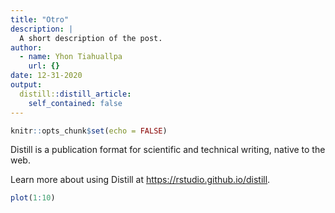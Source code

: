 ```yaml
---
title: "Otro"
description: |
  A short description of the post.
author:
  - name: Yhon Tiahuallpa
    url: {}
date: 12-31-2020
output:
  distill::distill_article:
    self_contained: false
---
```



```r
knitr::opts_chunk$set(echo = FALSE)

```

Distill is a publication format for scientific and technical writing, native to the web.

Learn more about using Distill at <https://rstudio.github.io/distill>.



```r
plot(1:10)
```